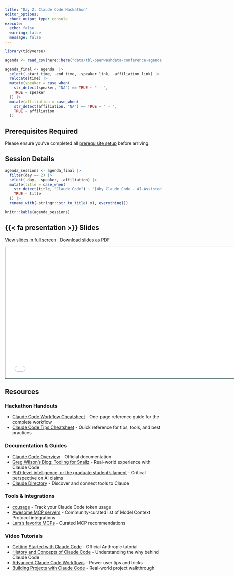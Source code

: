 ```yaml
---
title: "Day 2: Claude Code Hackathon"
editor_options: 
  chunk_output_type: console
execute:
  echo: false
  warning: false
  message: false
---
```


```r
library(tidyverse)

agenda <- read_csv(here::here("data/tbl-openwashdata-conference-agenda.csv")) 

agenda_final <- agenda  |>
  select(-start_time, -end_time, -speaker_link, -affiliation_link) |>
  relocate(time) |>
  mutate(speaker = case_when(
    str_detect(speaker, "NA") == TRUE ~ " - ",
    TRUE ~ speaker
  )) |>
  mutate(affiliation = case_when(
    str_detect(affiliation, "NA") == TRUE ~ " - ",
    TRUE ~ affiliation
  ))
```

::: {.callout-important}
## Prerequisites Required
Please ensure you've completed all [prerequisite setup](../prerequisites/index.qmd) before arriving.
:::

## Session Details

```r
agenda_sessions <- agenda_final |> 
  filter(day == 2) |> 
  select(-day, -speaker, -affiliation) |> 
  mutate(title = case_when(
    str_detect(title, "Claude Code") ~ "[Why Claude Code - AI-Assisted Creation for GHE](slides/)",
    TRUE ~ title
  )) |> 
  rename_with(~stringr::str_to_title(.x), everything())

knitr::kable(agenda_sessions)
```


## {{< fa presentation >}} Slides

[View slides in full screen](slides.qmd) | [Download slides as PDF](https://github.com/openwashdata-conf/2025/raw/main/day2/why-claude-code-slides.pdf)

```{=html}
<iframe class="slide-deck" src="slides.html" height="420" width="747" style="border: 1px solid #123233;"></iframe>
```

## Resources

### Hackathon Handouts
- [Claude Code Workflow Cheatsheet](workflow-cheatsheet.pdf) - One-page reference guide for the complete workflow
- [Claude Code Tips Cheatsheet](tips-cheatsheet.pdf) - Quick reference for tips, tools, and best practices

### Documentation & Guides
- [Claude Code Overview](https://docs.anthropic.com/en/docs/claude-code/overview) - Official documentation
- [Greg Wilson's Blog: Tooling for Snailz](https://third-bit.com/2025/03/29/tooling-for-snailz/) - Real-world experience with Claude Code
- [PhD-level intelligence, or the graduate student's lament](https://clauswilke.substack.com/p/phd-level-intelligence-or-the-graduate) - Critical perspective on AI claims
- [Claude Directory](https://claude.ai/directory) - Discover and connect tools to Claude

### Tools & Integrations
- [ccusage](https://github.com/ryoppippi/ccusage) - Track your Claude Code token usage
- [Awesome MCP servers](https://github.com/punkpeye/awesome-mcp-servers) - Community-curated list of Model Context Protocol integrations
- [Lars's favorite MCPs](https://github.com/stars/larnsce/lists/mcps) - Curated MCP recommendations

### Video Tutorials
- [Getting Started with Claude Code](https://www.youtube.com/watch?v=6eBSHbLKuN0) - Official Anthropic tutorial
- [History and Concepts of Claude Code](https://www.youtube.com/watch?v=Lue8K2jqfKk) - Understanding the why behind Claude Code
- [Advanced Claude Code Workflows](https://www.youtube.com/watch?v=TiNpzxoBPz0&list=LL&index=2&t=4s) - Power user tips and tricks
- [Building Projects with Claude Code](https://www.youtube.com/watch?v=aHTXccrfXC8&t=1223s) - Real-world project walkthrough
